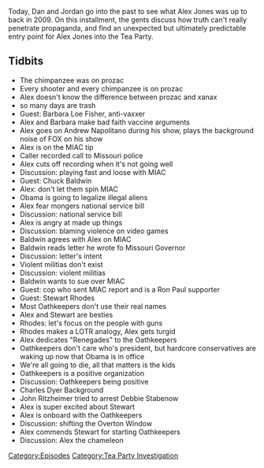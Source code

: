 {{Episode
    | title             = March 15-19, 2009
    | caption           = [https://knowledgefight.libsyn.com/knowledge-fight-march-15-19-2009 Listen to this episode on Libsyn]
    | episodeNumber     = 222
    | length            = 01:50:52
    | airDate           = October 29, 2018
    | coverageStartDate = March 15, 2009
    | coverageEndDate   = March 19, 2009
    | episodeType       = [[:Category:Tea Party Investigation|Tea Party Investigation]]
    | appearance        = [[Barbara Loe Fisher]], [[Andrew Napolitano]], [[Chuck Baldwin]], [[Stewart Rhodes]], [[Charles Dyer]], [[John Ritzheimer]], [[Debbie Stabenow]]
    | previousEpisode   = [[221: October 24, 2018]]
    | nextEpisode       = [[223: A Progressive Space Diplomat]]
}}

{{Stub}}

Today, Dan and Jordan go into the past to see what Alex Jones was up to back in 2009. On this installment, the gents discuss how truth can't really penetrate propaganda, and find an unexpected but ultimately predictable entry point for Alex Jones into the Tea Party.

==Tidbits==

*The chimpanzee was on prozac
*Every shooter and every chimpanzee is on prozac
*Alex doesn't know the difference between prozac and xanax
*so many days are trash
*Guest: Barbara Loe Fisher, anti-vaxxer
*Alex and Barbara make bad faith vaccine arguments
*Alex goes on Andrew Napolitano during his show, plays the background noise of FOX on his show
*Alex is on the MIAC tip
*Caller recorded call to Missouri police
*Alex cuts off recording when it's not going well
*Discussion: playing fast and loose with MIAC
*Guest: Chuck Baldwin
*Alex: don't let them spin MIAC
*Obama is going to legalize illegal aliens
*Alex fear mongers national service bill
*Discussion: national service bill
*Alex is angry at made up things
*Discussion: blaming violence on video games
*Baldwin agrees with Alex on MIAC
*Baldwin reads letter he wrote fo Missouri Governor
*Discussion: letter's intent
*Violent militias don't exist
*Discussion: violent militias
*Baldwin wants to sue over MIAC
*Guest: cop who sent MIAC report and is a Ron Paul supporter
*Guest: Stewart Rhodes
*Most Oathkeepers don't use their real names
*Alex and Stewart are besties
*Rhodes: let's focus on the people with guns
*Rhodes makes a LOTR analogy, Alex gets turgid
*Alex dedicates "Renegades" to the Oathkeepers
*Oathkeepers don't care who's president, but hardcore conservatives are waking up now that Obama is in office
*We're all going to die, all that matters is the kids
*Oathkeepers is a positive organization
*Discussion: Oathkeepers being positive
*Charles Dyer Background
*John Ritzheimer tried to arrest Debbie Stabenow
*Alex is super excited about Stewart
*Alex is onboard with the Oathkeepers
*Discussion: shifting the Overton Window
*Alex commends Stewart for starting Oathkeepers
*Discussion: Alex the chameleon

[[Category:Episodes]]
[[Category:Tea Party Investigation]]